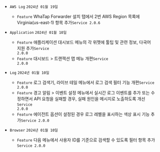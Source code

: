 - <code class='changelog-overview'>AWS Log</code> <code class='changelog-date'>2024년 01월 19일</code>
  - <code class="Feature">Feature</code> <span class="uitext">WhaTap Forwarder 설치</span> 탭에서 2번 <span class="uitext">AWS Region</span> 목록에 Virginia(us-east-1) 항목 추가<code class='changelog-service'>Service 2.0.6​</code>

- <code class='changelog-overview'>Application</code> <code class='changelog-date'>2024년 01월 10일</code>
  - <code class="Feature">Feature</code> <span class="uitext">애플리케이션 대시보드</span> 메뉴의 각 위젯에 툴팁 및 관련 정보, 다국어 지원 추가<code class='changelog-service'>Service 2.0.0​</code>
  - <code class="Feature">Feature</code> <span class="uitext">대시보드</span> &gt; <span class="uitext">트랜잭션 맵</span> 메뉴 개편<code class='changelog-service'>Service 2.0.0​</code>

- <code class='changelog-overview'>Log</code> <code class='changelog-date'>2024년 01월 10일</code>
  - <code class="Feature">Feature</code> <span class="uitext">로그 검색기</span>, <span class="uitext">라이브 테일</span> 메뉴에서 로그 검색 필터 기능 개편<code class='changelog-service'>Service 2.0.0​</code>
  - <code class="Feature">Feature</code> <span class="uitext">경고 알림</span> &gt; <span class="uitext">이벤트 설정</span> 메뉴에서 실시간 로그 이벤트를 추가 또는 수정하면서 API 요청을 실패할 경우, 실패 원인을 메시지로 노출하도록 개선<code class='changelog-service'>Service 2.0.0​</code>
  - <code class="Feature">Feature</code> 에이전트 옵션이 설정된 경우 로그 레벨을 표시하는 색상 표시 기능 추가<code class='changelog-service'>Service 2.0.0​</code>

- <code class='changelog-overview'>Browser</code> <code class='changelog-date'>2024년 01월 10일</code>
  - <code class="Feature">Feature</code> 다음 메뉴에서 사용자 ID를 기준으로 검색할 수 있도록 필터 항목 추가<code class='changelog-service'>Service 2.0.0​</code>